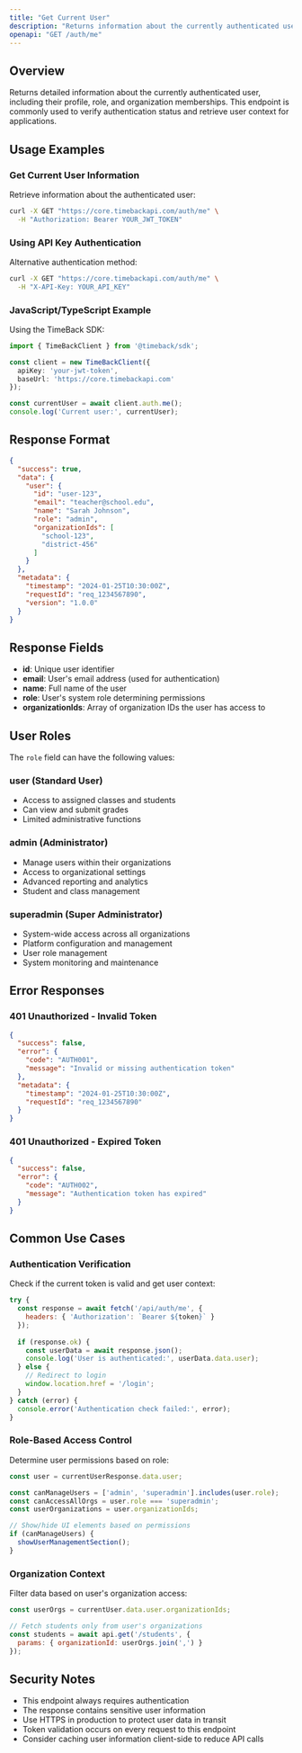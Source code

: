 ```yaml
---
title: "Get Current User"
description: "Returns information about the currently authenticated user"
openapi: "GET /auth/me"
---
```


## Overview

Returns detailed information about the currently authenticated user, including their profile, role, and organization memberships. This endpoint is commonly used to verify authentication status and retrieve user context for applications.

## Usage Examples

### Get Current User Information
Retrieve information about the authenticated user:

```bash
curl -X GET "https://core.timebackapi.com/auth/me" \
  -H "Authorization: Bearer YOUR_JWT_TOKEN"
```

### Using API Key Authentication
Alternative authentication method:

```bash
curl -X GET "https://core.timebackapi.com/auth/me" \
  -H "X-API-Key: YOUR_API_KEY"
```

### JavaScript/TypeScript Example
Using the TimeBack SDK:

```typescript
import { TimeBackClient } from '@timeback/sdk';

const client = new TimeBackClient({
  apiKey: 'your-jwt-token',
  baseUrl: 'https://core.timebackapi.com'
});

const currentUser = await client.auth.me();
console.log('Current user:', currentUser);
```

## Response Format

```json
{
  "success": true,
  "data": {
    "user": {
      "id": "user-123",
      "email": "teacher@school.edu",
      "name": "Sarah Johnson",
      "role": "admin",
      "organizationIds": [
        "school-123",
        "district-456"
      ]
    }
  },
  "metadata": {
    "timestamp": "2024-01-25T10:30:00Z",
    "requestId": "req_1234567890",
    "version": "1.0.0"
  }
}
```

## Response Fields

- **id**: Unique user identifier
- **email**: User's email address (used for authentication)
- **name**: Full name of the user
- **role**: User's system role determining permissions
- **organizationIds**: Array of organization IDs the user has access to

## User Roles

The `role` field can have the following values:

### **user** (Standard User)
- Access to assigned classes and students
- Can view and submit grades
- Limited administrative functions

### **admin** (Administrator)
- Manage users within their organizations
- Access to organizational settings
- Advanced reporting and analytics
- Student and class management

### **superadmin** (Super Administrator)
- System-wide access across all organizations
- Platform configuration and management
- User role management
- System monitoring and maintenance

## Error Responses

### 401 Unauthorized - Invalid Token
```json
{
  "success": false,
  "error": {
    "code": "AUTH001",
    "message": "Invalid or missing authentication token"
  },
  "metadata": {
    "timestamp": "2024-01-25T10:30:00Z",
    "requestId": "req_1234567890"
  }
}
```

### 401 Unauthorized - Expired Token
```json
{
  "success": false,
  "error": {
    "code": "AUTH002",
    "message": "Authentication token has expired"
  }
}
```

## Common Use Cases

### Authentication Verification
Check if the current token is valid and get user context:

```javascript
try {
  const response = await fetch('/api/auth/me', {
    headers: { 'Authorization': `Bearer ${token}` }
  });
  
  if (response.ok) {
    const userData = await response.json();
    console.log('User is authenticated:', userData.data.user);
  } else {
    // Redirect to login
    window.location.href = '/login';
  }
} catch (error) {
  console.error('Authentication check failed:', error);
}
```

### Role-Based Access Control
Determine user permissions based on role:

```javascript
const user = currentUserResponse.data.user;

const canManageUsers = ['admin', 'superadmin'].includes(user.role);
const canAccessAllOrgs = user.role === 'superadmin';
const userOrganizations = user.organizationIds;

// Show/hide UI elements based on permissions
if (canManageUsers) {
  showUserManagementSection();
}
```

### Organization Context
Filter data based on user's organization access:

```javascript
const userOrgs = currentUser.data.user.organizationIds;

// Fetch students only from user's organizations
const students = await api.get('/students', {
  params: { organizationId: userOrgs.join(',') }
});
```

## Security Notes

- This endpoint always requires authentication
- The response contains sensitive user information
- Use HTTPS in production to protect user data in transit
- Token validation occurs on every request to this endpoint
- Consider caching user information client-side to reduce API calls